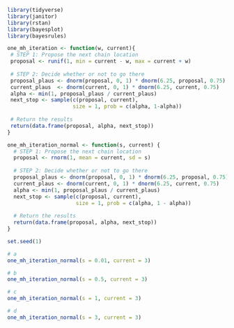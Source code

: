 ```r
library(tidyverse)
library(janitor)
library(rstan)
library(bayesplot)
library(bayesrules)
```

```r
one_mh_iteration <- function(w, current){
 # STEP 1: Propose the next chain location
 proposal <- runif(1, min = current - w, max = current + w)
  
 # STEP 2: Decide whether or not to go there
 proposal_plaus <- dnorm(proposal, 0, 1) * dnorm(6.25, proposal, 0.75)
 current_plaus  <- dnorm(current, 0, 1) * dnorm(6.25, current, 0.75)
 alpha <- min(1, proposal_plaus / current_plaus)
 next_stop <- sample(c(proposal, current), 
                     size = 1, prob = c(alpha, 1-alpha))
  
 # Return the results
 return(data.frame(proposal, alpha, next_stop))
}
```

```r
one_mh_iteration_normal <- function(s, current) {
  # STEP 1: Propose the next chain location
  proposal <- rnorm(1, mean = current, sd = s)
  
  # STEP 2: Decide whether or not to go there
  proposal_plaus <- dnorm(proposal, 0, 1) * dnorm(6.25, proposal, 0.75)
  current_plaus <- dnorm(current, 0, 1) * dnorm(6.25, current, 0.75)
  alpha <- min(1, proposal_plaus / current_plaus)
  next_stop <- sample(c(proposal, current), 
                      size = 1, prob = c(alpha, 1 - alpha))
  
  # Return the results
  return(data.frame(proposal, alpha, next_stop))
}

set.seed(1)
```


```r
# a
one_mh_iteration_normal(s = 0.01, current = 3)
```

```r
# b
one_mh_iteration_normal(s = 0.5, current = 3)
```

```r
# c
one_mh_iteration_normal(s = 1, current = 3)
```

```r
# d
one_mh_iteration_normal(s = 3, current = 3)
```

